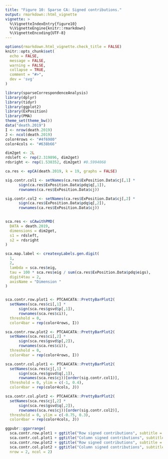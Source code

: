 ```yaml
---
title: "Figure 10: Sparse CA: Signed contributions."
output: rmarkdown::html_vignette
vignette: >
  %\VignetteIndexEntry{figure10}
  %\VignetteEngine{knitr::rmarkdown}
  %\VignetteEncoding{UTF-8}
---
```


```r
options(rmarkdown.html_vignette.check_title = FALSE)
knitr::opts_chunk$set(
  echo = FALSE,
  message = FALSE,
  warning = FALSE,
  collapse = TRUE,
  comment = "#>",
  dev = 'svg'
)
```

```r
library(sparseCorrespondenceAnalysis)
library(dplyr)
library(tidyr)
library(ggplot2)
library(ExPosition)
library(PMA)
theme_set(theme_bw())
data("death.2019")
I <- nrow(death.2019)
J <- ncol(death.2019)
color4rows <- "#4f6980"
color4cols <- "#638b66"
```


```r
dim2get <- 2L
rdsleft <- rep(2.319896, dim2get)
rdsright <- rep(1.530352, dim2get) #0.5994068 

ca.res <- epCA(death.2019, k = 19, graphs = FALSE)

sig.contr.col1 <- setNames(ca.res$ExPosition.Data$cj[,1] *
      sign(ca.res$ExPosition.Data$pdq$q[,1]),
      rownames(ca.res$ExPosition.Data$cj))

sig.contr.col2 <- setNames(ca.res$ExPosition.Data$cj[,2] *
      sign(ca.res$ExPosition.Data$pdq$q[,2]),
      rownames(ca.res$ExPosition.Data$cj))
  

sca.res <- sCAwithPMD(
  DATA = death.2019, 
  dimensions = dim2get,
  s1 = rdsleft,
  s2 = rdsright
)

sca.map.label <- createxyLabels.gen.digit(
  1,
  2,
  lambda = sca.res$eig,
  tau = 100 * sca.res$eig / sum(ca.res$ExPosition.Data$pdq$eigs),
  digit4tau = 2,
  axisName = "Dimension "
)



```


```r
sca.contr.row.plot1 <- PTCA4CATA::PrettyBarPlot2(
  setNames(sca.res$ci[,1] *
      sign(sca.res$gsvd$p[,1]),
      rownames(sca.res$ci)), 
  threshold = 0, 
  color4bar = rep(color4rows, I))

sca.contr.row.plot2 <- PTCA4CATA::PrettyBarPlot2(
  setNames(sca.res$ci[,2] *
      sign(sca.res$gsvd$p[,2]),
      rownames(sca.res$ci)), 
  threshold = 0,
  color4bar = rep(color4rows, I))

sca.contr.col.plot1 <- PTCA4CATA::PrettyBarPlot2(
  setNames(sca.res$cj[,1] *
      sign(sca.res$gsvd$q[,1]),
      rownames(sca.res$cj))[order(sig.contr.col1)], 
  threshold = 0, ylim = c(-1, 0.4),
  color4bar = rep(color4cols, J))

sca.contr.col.plot2 <- PTCA4CATA::PrettyBarPlot2(
  setNames(sca.res$cj[,2] *
      sign(sca.res$gsvd$q[,2]),
      rownames(sca.res$cj))[order(sig.contr.col2)], 
  threshold = 0, ylim = c(-0.75, 0.3),
  color4bar = rep(color4cols, J))

ggpubr::ggarrange(
  sca.contr.row.plot1 + ggtitle("Row signed contributions", subtitle = "Dim. 1"), 
  sca.contr.col.plot1 + ggtitle("Column signed contributions", subtitle = "Dim. 1"), 
  sca.contr.row.plot2 + ggtitle("Row signed contributions", subtitle = "Dim. 2"), 
  sca.contr.col.plot2 + ggtitle("Column signed contributions", subtitle = "Dim. 2"), 
  nrow = 2, ncol = 2)
```



